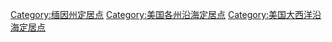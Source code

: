 [[Category:缅因州定居点|Category:缅因州定居点]]
[[Category:美国各州沿海定居点|Category:美国各州沿海定居点]]
[[Category:美国大西洋沿海定居点|Category:美国大西洋沿海定居点]]